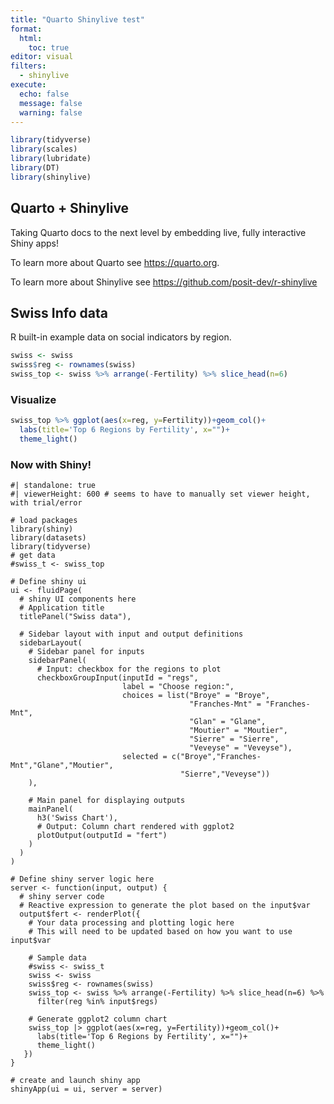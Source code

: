 ```yaml
---
title: "Quarto Shinylive test"
format: 
  html:
    toc: true
editor: visual
filters:
  - shinylive
execute: 
  echo: false
  message: false
  warning: false
---
```


```r
library(tidyverse)
library(scales)
library(lubridate)
library(DT)
library(shinylive)

```

## Quarto + Shinylive

Taking Quarto docs to the next level by embedding live, fully interactive Shiny apps!

To learn more about Quarto see <https://quarto.org>.

To learn more about Shinylive see <https://github.com/posit-dev/r-shinylive>

## Swiss Info data

R built-in example data on social indicators by region.

```r
swiss <- swiss
swiss$reg <- rownames(swiss)
swiss_top <- swiss %>% arrange(-Fertility) %>% slice_head(n=6)
```

### Visualize

```r
swiss_top %>% ggplot(aes(x=reg, y=Fertility))+geom_col()+
  labs(title='Top 6 Regions by Fertility', x="")+
  theme_light()
```

### Now with Shiny!

```shinylive-r
#| standalone: true
#| viewerHeight: 600 # seems to have to manually set viewer height, with trial/error

# load packages
library(shiny)
library(datasets)
library(tidyverse)
# get data
#swiss_t <- swiss_top

# Define shiny ui
ui <- fluidPage(
  # shiny UI components here
  # Application title
  titlePanel("Swiss data"),
  
  # Sidebar layout with input and output definitions
  sidebarLayout(
    # Sidebar panel for inputs
    sidebarPanel(
      # Input: checkbox for the regions to plot
      checkboxGroupInput(inputId = "regs",
                         label = "Choose region:",
                         choices = list("Broye" = "Broye",
                                        "Franches-Mnt" = "Franches-Mnt",
                                        "Glan" = "Glane",
                                        "Moutier" = "Moutier",
                                        "Sierre" = "Sierre",
                                        "Veveyse" = "Veveyse"),
                         selected = c("Broye","Franches-Mnt","Glane","Moutier",
                                      "Sierre","Veveyse"))
    ),
    
    # Main panel for displaying outputs
    mainPanel(
      h3('Swiss Chart'),
      # Output: Column chart rendered with ggplot2
      plotOutput(outputId = "fert")
    )
  )
)

# Define shiny server logic here  
server <- function(input, output) {
  # shiny server code
  # Reactive expression to generate the plot based on the input$var
  output$fert <- renderPlot({
    # Your data processing and plotting logic here
    # This will need to be updated based on how you want to use input$var

    # Sample data
    #swiss <- swiss_t
    swiss <- swiss
    swiss$reg <- rownames(swiss)
    swiss_top <- swiss %>% arrange(-Fertility) %>% slice_head(n=6) %>%
      filter(reg %in% input$regs)

    # Generate ggplot2 column chart
    swiss_top |> ggplot(aes(x=reg, y=Fertility))+geom_col()+
      labs(title='Top 6 Regions by Fertility', x="")+
      theme_light()
   })
}

# create and launch shiny app
shinyApp(ui = ui, server = server)

```
